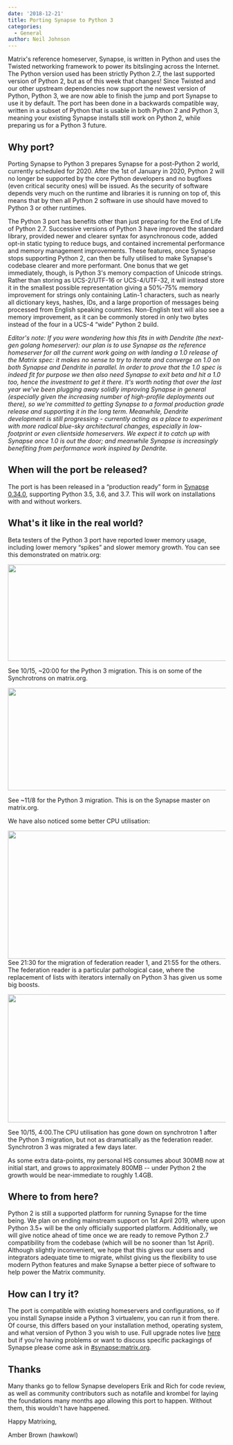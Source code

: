 ```yaml
---
date: '2018-12-21'
title: Porting Synapse to Python 3
categories:
  - General
author: Neil Johnson
---
```


Matrix's reference homeserver, Synapse, is written in Python and uses the Twisted networking framework to power its bitslinging across the Internet. The Python version used has been strictly Python 2.7, the last supported version of Python 2, but as of this week that changes! Since Twisted and our other upstream dependencies now support the newest version of Python, Python 3, we are now able to finish the jump and port Synapse to use it by default. The port has been done in a backwards compatible way, written in a subset of Python that is usable in both Python 2 and Python 3, meaning your existing Synapse installs still work on Python 2, while preparing us for a Python 3 future.

<h2>Why port?
</h2>
Porting Synapse to Python 3 prepares Synapse for a post-Python 2 world, currently scheduled for 2020. After the 1st of January in 2020, Python 2 will no longer be supported by the core Python developers and no bugfixes (even critical security ones) will be issued. As the security of software depends very much on the runtime and libraries it is running on top of, this means that by then all Python 2 software in use should have moved to Python 3 or other runtimes.


The Python 3 port has benefits other than just preparing for the End of Life of Python 2.7. Successive versions of Python 3 have improved the standard library, provided newer and clearer syntax for asynchronous code, added opt-in static typing to reduce bugs, and contained incremental performance and memory management improvements. These features, once Synapse stops supporting Python 2, can then be fully utilised to make Synapse's codebase clearer and more performant. One bonus that we get immediately, though, is Python 3's memory compaction of Unicode strings. Rather than storing as UCS-2/UTF-16 or UCS-4/UTF-32, it will instead store it in the smallest possible representation giving a 50%-75% memory improvement for strings only containing Latin-1 characters, such as nearly all dictionary keys, hashes, IDs, and a large proportion of messages being processed from English speaking countries. Non-English text will also see a memory improvement, as it can be commonly stored in only two bytes instead of the four in a UCS-4 “wide” Python 2 build.


<i>Editor's note: If you were wondering how this fits in with Dendrite (the next-gen golang homeserver): our plan is to use Synapse as the reference homeserver for all the current work going on with landing a 1.0 release of the Matrix spec: it makes no sense to try to iterate and converge on 1.0 on both Synapse and Dendrite in parallel. In order to prove that the 1.0 spec is indeed fit for purpose we then also need Synapse to exit beta and hit a 1.0 too, hence the investment to get it there. It's worth noting that over the last year we've been plugging away solidly improving Synapse in general (especially given the increasing number of high-profile deployments out there), so we're committed to getting Synapse to a formal production grade release and supporting it in the long term. Meanwhile, Dendrite development is still progressing - currently acting as a place to experiment with more radical blue-sky architectural changes, especially in low-footprint or even clientside homeservers. We expect it to catch up with Synapse once 1.0 is out the door; and meanwhile Synapse is increasingly benefiting from performance work inspired by Dendrite.
</i>
<h2>When will the port be released?
</h2>
The port is has been released in a “production ready” form in <a href="https://matrix.org/blog/2018/12/20/synapse-0-34-0-released/">Synapse 0.34.0</a>, supporting Python 3.5, 3.6, and 3.7. This will work on installations with and without workers.

<h2>What's it like in the real world?
</h2>
Beta testers of the Python 3 port have reported lower memory usage, including lower memory “spikes” and slower memory growth. You can see this demonstrated on matrix.org:


<a href="https://matrix.org/blog/wp-content/uploads/2018/12/image3.png"><img class="alignnone size-large wp-image-3830" src="https://matrix.org/blog/wp-content/uploads/2018/12/image3-1024x223.png" alt="" width="1024" height="223" /></a>


See 10/15, ~20:00 for the Python 3 migration. This is on some of the Synchrotrons on matrix.org.


<a href="https://matrix.org/blog/wp-content/uploads/2018/12/image1.png"><img class="alignnone size-large wp-image-3824" src="https://matrix.org/blog/wp-content/uploads/2018/12/image1-1024x237.png" alt="" width="1024" height="237" /></a>

See ~11/8 for the Python 3 migration. This is on the Synapse master on matrix.org.


We have also noticed some better CPU utilisation:


<span style="font-weight: 400;"><a href="https://matrix.org/blog/wp-content/uploads/2018/12/image2.png"><img class="alignnone size-large wp-image-3822" src="https://matrix.org/blog/wp-content/uploads/2018/12/image2-1024x296.png" alt="" width="1024" height="296" /></a>
</span>
See 21:30 for the migration of federation reader 1, and 21:55 for the others. The federation reader is a particular pathological case, where the replacement of lists with iterators internally on Python 3 has given us some big boosts.


<a href="https://matrix.org/blog/wp-content/uploads/2018/12/image4.png"><img class="alignnone size-large wp-image-3829" src="https://matrix.org/blog/wp-content/uploads/2018/12/image4-1024x296.png" alt="" width="1024" height="296" /></a>

See 10/15, 4:00.The CPU utilisation has gone down on synchrotron 1 after the Python 3 migration, but not as dramatically as the federation reader. Synchrotron 3 was migrated a few days later.


As some extra data-points, my personal HS consumes about 300MB now at initial start, and grows to approximately 800MB -- under Python 2 the growth would be near-immediate to roughly 1.4GB.

<h2>Where to from here?
</h2>
Python 2 is still a supported platform for running Synapse for the time being. We plan on ending mainstream support on 1st April 2019, where upon Python 3.5+ will be the only officially supported platform. Additionally, we will give notice ahead of time once we are ready to remove Python 2.7 compatibility from the codebase (which will be no sooner than 1st April). Although slightly inconvenient, we hope that this gives our users and integrators adequate time to migrate, whilst giving us the flexibility to use modern Python features and make Synapse a better piece of software to help power the Matrix community.

<h2>How can I try it?
</h2>
The port is compatible with existing homeservers and configurations, so if you install Synapse inside a Python 3 virtualenv, you can run it from there. Of course, this differs based on your installation method, operating system, and what version of Python 3 you wish to use. Full upgrade notes live <a href="https://github.com/matrix-org/synapse/blob/release-v0.34.0/UPGRADE.rst#upgrading-to-v0340">here</a> but if you're having problems or want to discuss specific packagings of Synapse please come ask in 
<a href="https://matrix.to/#/#synapse:matrix.org">#synapse:matrix.org</a>.

<h2>Thanks
</h2>
Many thanks go to fellow Synapse developers Erik and Rich for code review, as well as community contributors such as notafile and krombel for laying the foundations many months ago allowing this port to happen. Without them, this wouldn't have happened.


Happy Matrixing,


Amber Brown (hawkowl)
